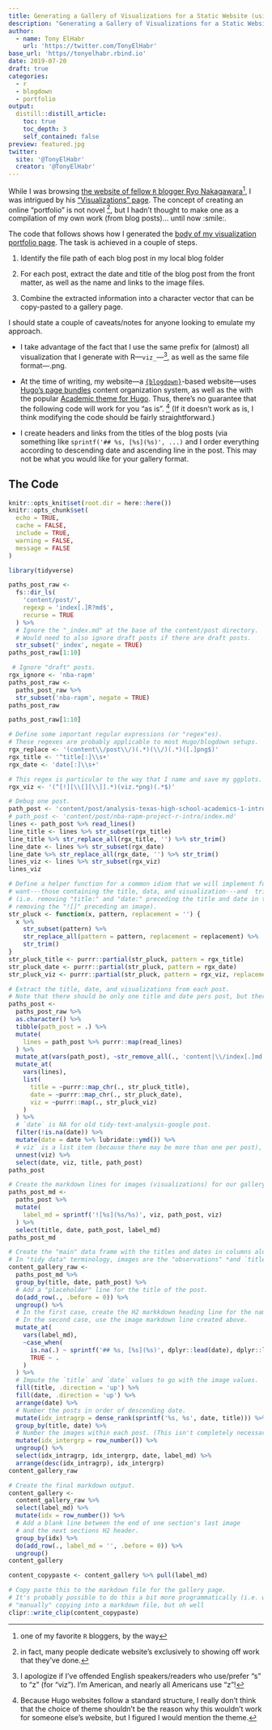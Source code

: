 ```yaml
---
title: Generating a Gallery of Visualizations for a Static Website (using R)
description: "Generating a Gallery of Visualizations for a Static Website (using R)"
author:
  - name: Tony ElHabr
    url: 'https://twitter.com/TonyElHabr'
base_url: 'https//tonyelhabr.rbind.io'
date: 2019-07-20
draft: true
categories:
  - r
  - blogdown
  - portfolio
output: 
  distill::distill_article:
    toc: true
    toc_depth: 3
    self_contained: false
preview: featured.jpg
twitter:
  site: '@TonyElHabr'
  creator: '@TonyElHabr'
---
```


While I was browsing [the website of fellow `R` blogger Ryo Nakagawara](https://ryo-n7.github.io/)[^1], I was intrigued by his ["Visualizations" page](https://ryo-n7.github.io/visualizations/). The concept of creating an online "portfolio" is not novel [^2], but I hadn't thought to make one as a compilation of my own work (from blog posts)... until now :smile:.

[^1]: one of my favorite `R` bloggers, by the way

[^2]: in fact, many people dedicate website's exclusively to showing off work that they've done.

The code that follows shows how I generated the [body of my visualization portfolio page](/project/blog-gallery/). The task is achieved in a couple of steps.

1.  Identify the file path of each blog post in my local blog folder

2.  For each post, extract the date and title of the blog post from the front matter, as well as the name and links to the image files.

3.  Combine the extracted information into a character vector that can be copy-pasted to a gallery page.

I should state a couple of caveats/notes for anyone looking to emulate my approach.

-   I take advantage of the fact that I use the same prefix for (almost) all visualization that I generate with R---`viz_`---[^3], as well as the same file format---.png.

-   At the time of writing, my website---a [`{blogdown}`](https://bookdown.org/yihui/blogdown/)-based website---uses [Hugo's page bundles](https://gohugo.io/content-management/page-bundles/) content organization system, as well as the with the popular [Academic theme for Hugo](https://sourcethemes.com/academic/). Thus, there's no guarantee that the following code will work for you "as is". [^4] (If it doesn't work as is, I think modifying the code should be fairly straightforward.)

-   I create headers and links from the titles of the blog posts (via something like `sprintf('## %s, [%s](%s)', ...)` and I order everything according to descending date and ascending line in the post. This may not be what you would like for your gallery format.

[^3]: I apologize if I've offended English speakers/readers who use/prefer "s" to "z" (for "viz"). I'm American, and nearly all Americans use "z"!

[^4]: Because Hugo websites follow a standard structure, I really don't think that the choice of theme shouldn't be the reason why this wouldn't work for someone else's website, but I figured I would mention the theme.

## The Code

```r
knitr::opts_knit$set(root.dir = here::here())
knitr::opts_chunk$set(
  echo = TRUE,
  cache = FALSE,
  include = TRUE,
  warning = FALSE,
  message = FALSE
)
```

```r
library(tidyverse)

paths_post_raw <-
  fs::dir_ls(
    'content/post/',
    regexp = 'index[.]R?md$',
    recurse = TRUE
  ) %>% 
  # Ignore the "_index.md" at the base of the content/post directory.
  # Would need to also ignore draft posts if there are draft posts.
  str_subset('_index', negate = TRUE)
paths_post_raw[1:10]
```

```r
 # Ignore "draft" posts.
rgx_ignore <- 'nba-rapm'
paths_post_raw <-
  paths_post_raw %>% 
  str_subset('nba-rapm', negate = TRUE)
paths_post_raw
```

```r
paths_post_raw[1:10]
```

```r
# Define some important regular expressions (or "regex"es).
# These regexes are probably applicable to most Hugo/blogdown setups.
rgx_replace <- '(content\\/post\\/)(.*)(\\/)(.*)([.]png$)'
rgx_title <- '^title[:]\\s+'
rgx_date <- 'date[:]\\s+'

# This regex is particular to the way that I name and save my ggplots.
rgx_viz <- '(^[!][\\[][\\]].*)(viz.*png)(.*$)'
```

```r
# Debug one post.
path_post <- 'content/post/analysis-texas-high-school-academics-1-intro/index.md'
# path_post <- 'content/post/nba-rapm-project-r-intro/index.md'
lines <- path_post %>% read_lines()
line_title <- lines %>% str_subset(rgx_title)
line_title %>% str_replace_all(rgx_title, '') %>% str_trim()
line_date <- lines %>% str_subset(rgx_date)
line_date %>% str_replace_all(rgx_date, '') %>% str_trim()
lines_viz <- lines %>% str_subset(rgx_viz)
lines_viz
```

```r
# Define a helper function for a common idiom that we will implement for extracting the ines of markdown that we 
# want---those containing the title, data, and visualization---and  trimming them just to the text that we want
# (i.e. removing "title:" and "date:" preceding the title and date in the YAML/TOML header, and
# removing the "![]" preceding an image).
str_pluck <- function(x, pattern, replacement = '') {
  x %>% 
    str_subset(pattern) %>% 
    str_replace_all(pattern = pattern, replacement = replacement) %>% 
    str_trim()
}
str_pluck_title <- purrr::partial(str_pluck, pattern = rgx_title)
str_pluck_date <- purrr::partial(str_pluck, pattern = rgx_date)
str_pluck_viz <- purrr::partial(str_pluck, pattern = rgx_viz, replacement = '\\2')

# Extract the title, date, and visualizations from each post.
# Note that there should be only one title and date pers post, but there are likely more than one visualization per post.
paths_post <-
  paths_post_raw %>% 
  as.character() %>% 
  tibble(path_post = .) %>% 
  mutate(
    lines = path_post %>% purrr::map(read_lines)
  ) %>% 
  mutate_at(vars(path_post), ~str_remove_all(., 'content|\\/index[.]md')) %>% 
  mutate_at(
    vars(lines),
    list(
      title = ~purrr::map_chr(., str_pluck_title),
      date = ~purrr::map_chr(., str_pluck_date),
      viz = ~purrr::map(., str_pluck_viz)
    )
  ) %>% 
  # `date` is NA for old tidy-text-analysis-google post.
  filter(!is.na(date)) %>% 
  mutate(date = date %>% lubridate::ymd()) %>% 
  # viz` is a list item (because there may be more than one per post), so we need to `unnest()` it to return a "tidy" data frame.
  unnest(viz) %>% 
  select(date, viz, title, path_post)
paths_post

# Create the markdown lines for images (visualizations) for our gallery markdown output.
paths_post_md <-
  paths_post %>% 
  mutate(
    label_md = sprintf('![%s](%s/%s)', viz, path_post, viz)
  ) %>% 
  select(title, date, path_post, label_md)
paths_post_md

# Create the "main" data frame with the titles and dates in columns alongside the image column.
# In "tidy data" terminology, images are the "observations" *and `title` and `date` are separate variables).
content_gallery_raw <-
  paths_post_md %>%
  group_by(title, date, path_post) %>%
  # Add a "placeholder" line for the title of the post.
  do(add_row(., .before = 0)) %>% 
  ungroup() %>% 
  # In the first case, create the H2 markkdown heading line for the name of the post.
  # In the second case, use the image markdown line created above.
  mutate_at(
    vars(label_md),
    ~case_when(
      is.na(.) ~ sprintf('## %s, [%s](%s)', dplyr::lead(date), dplyr::lead(title), dplyr::lead(path_post)),
      TRUE ~ .
    )
  ) %>% 
  # Impute the `title` and `date` values to go with the image values.
  fill(title, .direction = 'up') %>% 
  fill(date, .direction = 'up') %>% 
  arrange(date) %>% 
  # Number the posts in order of descending date.
  mutate(idx_intragrp = dense_rank(sprintf('%s, %s', date, title))) %>%
  group_by(title, date) %>% 
  # Number the images within each post. (This isn't completely necessary. It's only used for sorting.)
  mutate(idx_intergrp = row_number()) %>% 
  ungroup() %>% 
  select(idx_intragrp, idx_intergrp, date, label_md) %>% 
  arrange(desc(idx_intragrp), idx_intergrp)
content_gallery_raw

# Create the final markdown output.
content_gallery <-
  content_gallery_raw %>% 
  select(label_md) %>% 
  mutate(idx = row_number()) %>% 
  # Add a blank line between the end of one section's last image
  # and the next sections H2 header.
  group_by(idx) %>% 
  do(add_row(., label_md = '', .before = 0)) %>% 
  ungroup()
content_gallery
```

```r
content_copypaste <- content_gallery %>% pull(label_md)

# Copy paste this to the markdown file for the gallery page.
# It's probably possible to do this a bit more programmatically (i.e. without
# "manually" copying into a markdown file, but oh well
clipr::write_clip(content_copypaste)
```
